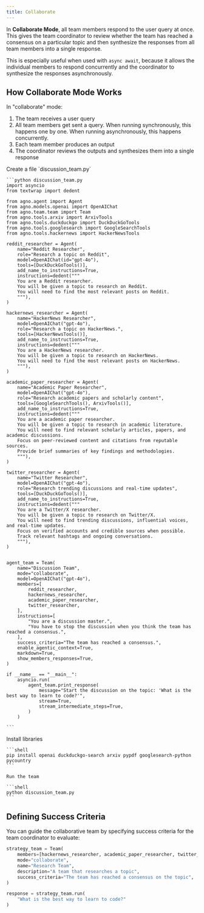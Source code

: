 ```yaml
---
title: Collaborate
---
```


In **Collaborate Mode**, all team members respond to the user query at once. This gives the team coordinator to review whether the team has reached a consensus on a particular topic and then synthesize the responses from all team members into a single response.

This is especially useful when used with `async await`, because it allows the individual members to respond concurrently and the coordinator to synthesize the responses asynchronously.

## How Collaborate Mode Works

In "collaborate" mode:

1. The team receives a user query
2. All team members get sent a query. When running synchronously, this happens one by one. When running asynchronously, this happens concurrently.
3. Each team member produces an output
4. The coordinator reviews the outputs and synthesizes them into a single response

<Steps>
  <Step title="Create a collaborate mode team">
    Create a file `discussion_team.py`

    ```python discussion_team.py
    import asyncio
    from textwrap import dedent

    from agno.agent import Agent
    from agno.models.openai import OpenAIChat
    from agno.team.team import Team
    from agno.tools.arxiv import ArxivTools
    from agno.tools.duckduckgo import DuckDuckGoTools
    from agno.tools.googlesearch import GoogleSearchTools
    from agno.tools.hackernews import HackerNewsTools

    reddit_researcher = Agent(
        name="Reddit Researcher",
        role="Research a topic on Reddit",
        model=OpenAIChat(id="gpt-4o"),
        tools=[DuckDuckGoTools()],
        add_name_to_instructions=True,
        instructions=dedent("""
        You are a Reddit researcher.
        You will be given a topic to research on Reddit.
        You will need to find the most relevant posts on Reddit.
        """),
    )

    hackernews_researcher = Agent(
        name="HackerNews Researcher",
        model=OpenAIChat("gpt-4o"),
        role="Research a topic on HackerNews.",
        tools=[HackerNewsTools()],
        add_name_to_instructions=True,
        instructions=dedent("""
        You are a HackerNews researcher.
        You will be given a topic to research on HackerNews.
        You will need to find the most relevant posts on HackerNews.
        """),
    )

    academic_paper_researcher = Agent(
        name="Academic Paper Researcher",
        model=OpenAIChat("gpt-4o"),
        role="Research academic papers and scholarly content",
        tools=[GoogleSearchTools(), ArxivTools()],
        add_name_to_instructions=True,
        instructions=dedent("""
        You are a academic paper researcher.
        You will be given a topic to research in academic literature.
        You will need to find relevant scholarly articles, papers, and academic discussions.
        Focus on peer-reviewed content and citations from reputable sources.
        Provide brief summaries of key findings and methodologies.
        """),
    )

    twitter_researcher = Agent(
        name="Twitter Researcher",
        model=OpenAIChat("gpt-4o"),
        role="Research trending discussions and real-time updates",
        tools=[DuckDuckGoTools()],
        add_name_to_instructions=True,
        instructions=dedent("""
        You are a Twitter/X researcher.
        You will be given a topic to research on Twitter/X.
        You will need to find trending discussions, influential voices, and real-time updates.
        Focus on verified accounts and credible sources when possible.
        Track relevant hashtags and ongoing conversations.
        """),
    )


    agent_team = Team(
        name="Discussion Team",
        mode="collaborate",
        model=OpenAIChat("gpt-4o"),
        members=[
            reddit_researcher,
            hackernews_researcher,
            academic_paper_researcher,
            twitter_researcher,
        ],
        instructions=[
            "You are a discussion master.",
            "You have to stop the discussion when you think the team has reached a consensus.",
        ],
        success_criteria="The team has reached a consensus.",
        enable_agentic_context=True,
        markdown=True,
        show_members_responses=True,
    )

    if __name__ == "__main__":
        asyncio.run(
            agent_team.print_response(
                message="Start the discussion on the topic: 'What is the best way to learn to code?'",
                stream=True,
                stream_intermediate_steps=True,
            )
        )

    ```
  </Step>

  <Step title="Run the team">
    Install libraries

    ```shell
    pip install openai duckduckgo-search arxiv pypdf googlesearch-python pycountry
    ```

    Run the team

    ```shell
    python discussion_team.py
    ```
  </Step>
</Steps>


## Defining Success Criteria

You can guide the collaborative team by specifying success criteria for the team coordinator to evaluate:

```python
strategy_team = Team(
    members=[hackernews_researcher, academic_paper_researcher, twitter_researcher],
    mode="collaborate",
    name="Research Team",
    description="A team that researches a topic",
    success_criteria="The team has reached a consensus on the topic",
)

response = strategy_team.run(
    "What is the best way to learn to code?"
)
```

